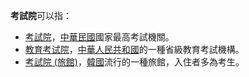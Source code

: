 '''考試院'''可以指：
* [[考試院|考試院]]，[[中華民國|中華民國]]國家最高考試機關。
* [[教育考试院|教育考试院]]，[[中華人民共和國|中華人民共和國]]的一種省級教育考試機構。
* [[考試院_(旅館)|考試院 (旅館)]]，[[韓國|韓國]]流行的一種旅館，入住者多為考生。
{{disambig|Cat=三字消歧义}}